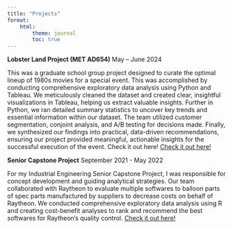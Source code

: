 ```yaml
---
title: "Projects"
format:
    html:
        theme: journal
        toc: true
---
```


**Lobster Land Project (MET AD654)** [May – June 2024]{.cvdate}

This was a graduate school group project designed to curate the optimal lineup of 1980s movies for a special event. This was accomplished by conducting comprehensive exploratory data analysis using Python and Tableau. We meticulously cleaned the dataset and created clear, insightful visualizations in Tableau, helping us extract valuable insights. Further in Python, we ran detailed summary statistics to uncover key trends and essential information within our dataset. The team utilized customer segmentation, conjoint analysis, and A/B testing for decisions made. Finally, we synthesized our findings into practical, data-driven recommendations, ensuring our project provided meaningful, actionable insights for the successful execution of the event. Check it out here! <a href="https://drive.google.com/drive/folders/1ITSISEd5106-ERevTIBGq_DfJtiYrO21?usp=drive_link" target="_blank">Check it out here!</a>

**Senior Capstone Project** [September 2021 - May 2022]{.cvdate}

For my Industrial Engineering Senior Capstone Project, I was responsible for concept development and guiding analytical strategies. Our team collaborated with Raytheon to evaluate multiple softwares to balloon parts of spec parts manufactured by suppliers to decrease costs on behalf of Raytheon. We conducted comprehensive exploratory data analysis using R and creating cost-benefit analyses to rank and recommend the best softwares for Raytheon's quality control. <a href="https://drive.google.com/drive/folders/1-q3PVjGk8AlAUCfCIVgEBgawrS2NN3Z3" target="_blank">Check it out here!</a>

